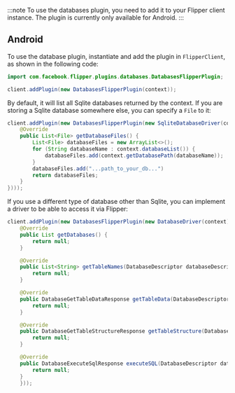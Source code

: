 
:::note
To use the databases plugin, you need to add it to your Flipper client instance.
The plugin is currently only available for Android.
:::

## Android

To use the database plugin, instantiate and add the plugin in `FlipperClient`, as shown in the following code:

```java
import com.facebook.flipper.plugins.databases.DatabasesFlipperPlugin;

client.addPlugin(new DatabasesFlipperPlugin(context));
```

By default, it will list all Sqlite databases returned by the context. If you are storing a Sqlite database somewhere else, you can specify a `File` to it:

```java
client.addPlugin(new DatabasesFlipperPlugin(new SqliteDatabaseDriver(context, new SqliteDatabaseProvider() {
    @Override
    public List<File> getDatabaseFiles() {
        List<File> databaseFiles = new ArrayList<>();
        for (String databaseName : context.databaseList()) {
            databaseFiles.add(context.getDatabasePath(databaseName));
        }
        databaseFiles.add("...path_to_your_db...")
        return databaseFiles;
    }
})));
```

If you use a different type of database other than Sqlite, you can implement a driver to be able to access it via Flipper:

```java
client.addPlugin(new DatabasesFlipperPlugin(new DatabaseDriver(context) {
    @Override
    public List getDatabases() {
        return null;
    }

    @Override
    public List<String> getTableNames(DatabaseDescriptor databaseDescriptor) {
        return null;
    }

    @Override
    public DatabaseGetTableDataResponse getTableData(DatabaseDescriptor databaseDescriptor, String table, String order, boolean reverse, int start, int count) {
        return null;
    }

    @Override
    public DatabaseGetTableStructureResponse getTableStructure(DatabaseDescriptor databaseDescriptor, String table) {
        return null;
    }

    @Override
    public DatabaseExecuteSqlResponse executeSQL(DatabaseDescriptor databaseDescriptor, String query) {
        return null;
    }
    }));
```
